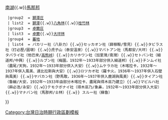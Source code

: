 {{noteTA
|1=zh-hans:庄; zh-hant:庄;
}}
{{Navbox
  |name    = 大湖郡
  |title   = 昔日[[大湖郡]]（1920年－1945年）
  |style   = width: 100%
  |group1  = [[大湖庄]]
  | list1  = [[大湖 (苗栗縣大字)|大湖]]{{.w}}[[南湖 (大字)|南湖]]{{.w}}[[馬那邦]]
  |group2  = [[獅潭庄]] 	
  | list2  = [[獅潭 (大字)|獅潭]]{{.w}}[[八角林]]{{.w}}[[桂竹林]]
  |group3  = [[卓蘭庄]]
  | list3  = [[卓蘭 (大字)|卓蘭]]{{.w}}[[大坪林 (苗栗縣卓蘭鎮)|大坪林]]
  |group4  = [[蕃地 (大湖郡)|蕃地]] 
  | list4  = パカリー社（八卦力）{{.w}}セッカオン社（薛稼鞍/雪見）{{.w}}タビラス社（打必歷/圓墩）{{.w}}虎子山（泰安溫泉）{{.w}}マバトアン社（馬都安/大坪）{{.w}}タバライ社（他巴來/[[高熊峠]]）{{.w}}カリホワン社（加里灣/南灣）{{.w}}セトバン社（細道邦/中興）{{.w}}ルブン社（梅園，1932年～1933年部分併入細道邦）{{.w}}チンムイ社（盡尾/天狗，1932年～1933年部分併入大安）{{.w}}ムケラカ社（木喀拉卡，1932年～1937年併入風美、達比拉斯與大安）{{.w}}ロツカオ社（羅卡火，1936年～1937年併入石壁與風美）{{.w}}ヤバカン社（野馬敢，1936年～1937年併入鹿湖與風美）{{.w}}タイアン社（魯繃/大安，1932年～1933年由部分木喀拉卡、盡尾與得木巫乃建立）{{.w}}マビルハ社（麻必浩/永安）{{.w}}テモクボナイ社（得木巫乃/象鼻，1932年～1933年部分併入大安）{{.w}}マナバン社（馬那邦/士林）{{.w}} スルー社（蘇魯）
}}
<noinclude>
[[Category:台灣日治時期行政區劃模板]]
</noinclude>